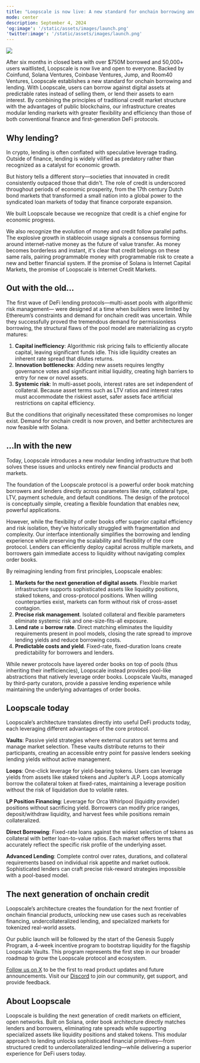 ```yaml
---
title: "Loopscale is now live: A new standard for onchain borrowing and lending"
mode: center
description: September 4, 2024
'og:image': '/static/assets/images/launch.png'
'twitter:image': '/static/assets/images/launch.png'
---
```


![](/static/assets/images/launch.png)

After six months in closed beta with over $750M borrowed and 50,000+ users waitlisted, Loopscale is now live and open to everyone. Backed by Coinfund, Solana Ventures, Coinbase Ventures, Jump, and Room40 Ventures, Loopscale establishes a new standard for onchain borrowing and lending.
With Loopscale, users can borrow against digital assets at predictable rates instead of selling them, or lend their assets to earn interest. By combining the principles of traditional credit market structure with the advantages of public blockchains, our infrastructure creates modular lending markets with greater flexibility and efficiency than those of both conventional finance and first-generation DeFi protocols.

## Why lending?
In crypto, lending is often conflated with speculative leverage trading. Outside of finance, lending is widely vilified as predatory rather than recognized as a catalyst for economic growth.

But history tells a different story—societies that innovated in credit consistently outpaced those that didn't. The role of credit is underscored throughout periods of economic prosperity, from the 17th century Dutch bond markets that transformed a small nation into a global power to the syndicated loan markets of today that finance corporate expansion.

We built Loopscale because we recognize that credit is a chief engine for economic progress.

We also recognize the evolution of money and credit follow parallel paths. The explosive growth in stablecoin usage signals a consensus forming around internet-native money as the future of value transfer. As money becomes borderless and instant, it's clear that credit belongs on these same rails, pairing programmable money with programmable risk to create a new and better financial system. If the promise of Solana is Internet Capital Markets, the promise of Loopscale is Internet Credit Markets.

## Out with the old…
The first wave of DeFi lending protocols—multi-asset pools with algorithmic risk management— were designed at a time when builders were limited by Ethereum’s constraints and demand for onchain credit was uncertain. While they successfully proved the tremendous demand for permissionless borrowing, the structural flaws of the pool model are materializing as crypto matures:

1. **Capital inefficiency**: Algorithmic risk pricing fails to efficiently allocate capital, leaving significant funds idle. This idle liquidity creates an inherent rate spread that dilutes returns.
2. **Innovation bottlenecks**: Adding new assets requires lengthy governance votes and significant initial liquidity, creating high barriers to entry for new or novel assets.
3. **Systemic risk**: In multi-asset pools, interest rates are set independent of collateral. Because asset terms such as LTV ratios and interest rates must accommodate the riskiest asset, safer assets face artificial restrictions on capital efficiency.

But the conditions that originally necessitated these compromises no longer exist. Demand for onchain credit is now proven, and better architectures are now feasible with Solana.

## …In with the new
Today, Loopscale introduces a new modular lending infrastructure that both solves these issues and unlocks entirely new financial products and markets.

The foundation of the Loopscale protocol is a powerful order book matching borrowers and lenders directly across parameters like rate, collateral type, LTV, payment schedule, and default conditions. The design of the protocol is conceptually simple, creating a flexible foundation that enables new, powerful applications.

However, while the flexibility of order books offer superior capital efficiency and risk isolation, they’ve historically struggled with fragmentation and complexity. Our interface intentionally simplifies the borrowing and lending experience while preserving the scalability and flexibility of the core protocol. Lenders can efficiently deploy capital across multiple markets, and borrowers gain immediate access to liquidity without navigating complex order books.

By reimagining lending from first principles, Loopscale enables:

1. **Markets for the next generation of digital assets**. Flexible market infrastructure supports sophisticated assets like liquidity positions, staked tokens, and cross-protocol positions. When willing counterparties exist, markets can form without risk of cross-asset contagion.
2. **Precise risk management**. Isolated collateral and flexible parameters eliminate systemic risk and one-size-fits-all exposure.
3. **Lend rate = borrow rate**. Direct matching eliminates the liquidity requirements present in pool models, closing the rate spread to improve lending yields and reduce borrowing costs.
4. **Predictable costs and yield**. Fixed-rate, fixed-duration loans create predictability for borrowers and lenders.

While newer protocols have layered order books on top of pools (thus inheriting their inefficiencies), Loopscale instead provides pool-like abstractions that natively leverage order books. Loopscale Vaults, managed by third-party curators, provide a passive lending experience while maintaining the underlying advantages of order books.

## Loopscale today
Loopscale’s architecture translates directly into useful DeFi products today, each leveraging different advantages of the core protocol.

**Vaults**: Passive yield strategies where external curators set terms and manage market selection. These vaults distribute returns to their participants, creating an accessible entry point for passive lenders seeking lending yields without active management.

**Loops**: One-click leverage for yield-bearing tokens. Users can leverage yields from assets like staked tokens and Jupiter’s JLP. Loops atomically borrow the collateral token at fixed-rates, maintaining a leverage position without the risk of liquidation due to volatile rates.

**LP Position Financing**: Leverage for Orca Whirlpool (liquidity provider) positions without sacrificing yield. Borrowers can modify price ranges, deposit/withdraw liquidity, and harvest fees while positions remain collateralized.

**Direct Borrowing**: Fixed-rate loans against the widest selection of tokens as collateral with better loan-to-value ratios. Each market offers terms that accurately reflect the specific risk profile of the underlying asset.

**Advanced Lending**: Complete control over rates, durations, and collateral requirements based on individual risk appetite and market outlook. Sophisticated lenders can craft precise risk-reward strategies impossible with a pool-based model.

## The next generation of onchain credit
Loopscale’s architecture creates the foundation for the next frontier of onchain financial products, unlocking new use cases such as receivables financing, undercollateralized lending, and specialized markets for tokenized real-world assets.

Our public launch will be followed by the start of the Genesis Supply Program, a 4-week incentive program to bootstrap liquidity for the flagship Loopscale Vaults. This program represents the first step in our broader roadmap to grow the Loopscale protocol and ecosystem.

[Follow us on X](https://x.com/loopscalelabs) to be the first to read product updates and future announcements. Visit our [Discord](https://discord.com/invite/A9xnqqzACF) to join our community, get support, and provide feedback.

## About Loopscale
Loopscale is building the next generation of credit markets on efficient, open networks. Built on Solana, order book architecture directly matches lenders and borrowers, eliminating rate spreads while supporting specialized assets like liquidity positions and staked tokens. This modular approach to lending unlocks sophisticated financial primitives—from structured credit to undercollateralized lending—while delivering a superior experience for DeFi users today.

